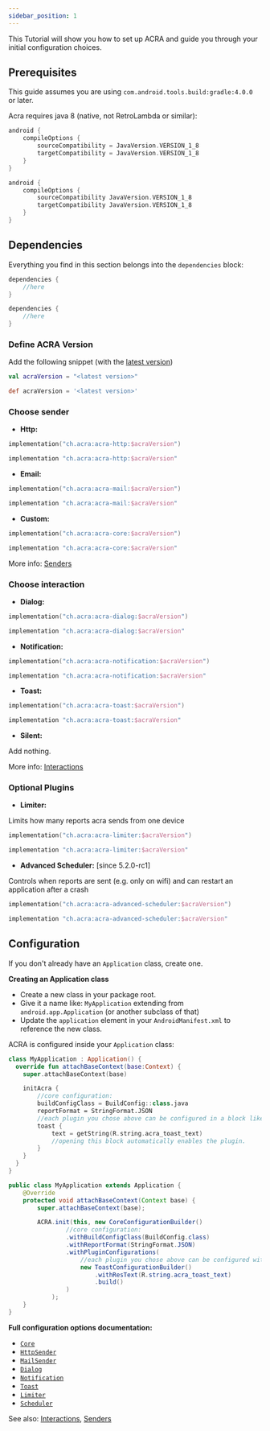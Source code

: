 ```yaml
---
sidebar_position: 1
---
```




This Tutorial will show you how to set up ACRA and guide you through your initial configuration choices.

## Prerequisites

This guide assumes you are using `com.android.tools.build:gradle:4.0.0` or later.

Acra requires java 8 (native, not RetroLambda or similar):

<GradleCode>

```kotlin title="build.gradle.kts"
android {
    compileOptions {
        sourceCompatibility = JavaVersion.VERSION_1_8
        targetCompatibility = JavaVersion.VERSION_1_8
    }
}
```

```groovy title="build.gradle"
android {
    compileOptions {
        sourceCompatibility JavaVersion.VERSION_1_8
        targetCompatibility JavaVersion.VERSION_1_8
    }
}
```

</GradleCode>

## Dependencies

Everything you find in this section belongs into the `dependencies` block:

<GradleCode>

```kotlin title="build.gradle.kts"
dependencies {
    //here
}
```

```groovy title="build.gradle"
dependencies {
    //here
}
```

</GradleCode>

### Define ACRA Version
Add the following snippet (with the [latest version](https://github.com/ACRA/acra/releases/latest))
<GradleCode>

```kotlin
val acraVersion = "<latest version>"
```

```groovy
def acraVersion = '<latest version>'
```

</GradleCode>

### Choose sender
* **Http:**

<GradleCode>

```kotlin
implementation("ch.acra:acra-http:$acraVersion")
```

```groovy
implementation "ch.acra:acra-http:$acraVersion"
```

</GradleCode>

* **Email:**

<GradleCode>

```kotlin
implementation("ch.acra:acra-mail:$acraVersion")
```

```groovy
implementation "ch.acra:acra-mail:$acraVersion"
```

</GradleCode>

* **Custom:**

<GradleCode>

```kotlin
implementation("ch.acra:acra-core:$acraVersion")
```

```groovy
implementation "ch.acra:acra-core:$acraVersion"
```

</GradleCode>

More info: [Senders](Senders)

### Choose interaction

* **Dialog:**

<GradleCode>

```kotlin
implementation("ch.acra:acra-dialog:$acraVersion")
```

```groovy
implementation "ch.acra:acra-dialog:$acraVersion"
```

</GradleCode>

* **Notification:**

<GradleCode>

```kotlin
implementation("ch.acra:acra-notification:$acraVersion")
```

```groovy
implementation "ch.acra:acra-notification:$acraVersion"
```

</GradleCode>

* **Toast:**

<GradleCode>

```kotlin
implementation("ch.acra:acra-toast:$acraVersion")
```

```groovy
implementation "ch.acra:acra-toast:$acraVersion"
```

</GradleCode>

* **Silent:**

Add nothing.

More info: [Interactions](interactions)

### Optional Plugins
* **Limiter:** 

Limits how many reports acra sends from one device

<GradleCode>

```kotlin
implementation("ch.acra:acra-limiter:$acraVersion")
```

```groovy
implementation "ch.acra:acra-limiter:$acraVersion"
```

</GradleCode>

* **Advanced Scheduler:** [since 5.2.0-rc1] 

Controls when reports are sent (e.g. only on wifi) and can restart an application after a crash

<GradleCode>

```kotlin
implementation("ch.acra:acra-advanced-scheduler:$acraVersion")
```

```groovy
implementation "ch.acra:acra-advanced-scheduler:$acraVersion"
```

</GradleCode>

## Configuration

If you don't already have an `Application` class, create one. 

**Creating an Application class**
  * Create a new class in your package root.
  * Give it a name like: `MyApplication` extending from `android.app.Application` (or another subclass of that)
  * Update the `application` element in your `AndroidManifest.xml` to reference the new class.

ACRA is configured inside your `Application` class:

<AndroidCode>

```kotlin
class MyApplication : Application() {
  override fun attachBaseContext(base:Context) {
    super.attachBaseContext(base)

    initAcra {
        //core configuration:
        buildConfigClass = BuildConfig::class.java
        reportFormat = StringFormat.JSON
        //each plugin you chose above can be configured in a block like this:
        toast {
            text = getString(R.string.acra_toast_text)
            //opening this block automatically enables the plugin.
        }
    }
  }
}
```

```java    
public class MyApplication extends Application {
    @Override
    protected void attachBaseContext(Context base) {
        super.attachBaseContext(base);

        ACRA.init(this, new CoreConfigurationBuilder()
                //core configuration:
                .withBuildConfigClass(BuildConfig.class)
                .withReportFormat(StringFormat.JSON)
                .withPluginConfigurations(
                    //each plugin you chose above can be configured with its builder like this:
                    new ToastConfigurationBuilder()
                        .withResText(R.string.acra_toast_text)
                        .build()
                )
            );
    }
}
```

</AndroidCode>


**Full configuration options documentation:**

* [`Core`](pathname:///javadoc/latest/acra/org.acra.config/-core-configuration-builder)
* [`HttpSender`](pathname:///javadoc/latest/acra/org.acra.config/-http-sender-configuration-builder)
* [`MailSender`](pathname:///javadoc/latest/acra/org.acra.config/-mail-sender-configuration-builder)
* [`Dialog`](pathname:///javadoc/latest/acra/org.acra.config/-dialog-configuration-builder)
* [`Notification`](pathname:///javadoc/latest/acra/org.acra.config/-notification-configuration-builder)
* [`Toast`](pathname:///javadoc/latest/acra/org.acra.config/-toast-configuration-builder)
* [`Limiter`](pathname:///javadoc/latest/acra/org.acra.config/-limiter-configuration-builder)
* [`Scheduler`](pathname:///javadoc/latest/acra/org.acra.config/-scheduler-configuration-builder)

See also: [Interactions](Interactions), [Senders](Senders)
